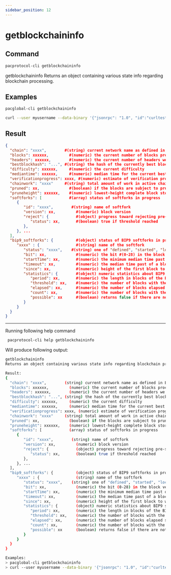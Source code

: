 ```yaml
---
sidebar_position: 12
---
```


# getblockchaininfo
## Command

```bash
pacprotocol-cli getblockchaininfo
```

getblockchaininfo
Returns an object containing various state info regarding blockchain processing.



## Examples
```bash
pacglobal-cli getblockchaininfo 
```

```bash
curl --user myusername --data-binary '{"jsonrpc": "1.0", "id":"curltest", "method": "getblockchaininfo", "params": [] }' -H 'content-type: text/plain;' http://127.0.0.1:1111/
```


## Result
```json
{
  "chain": "xxxx",        #(string) current network name as defined in BIP70 #(main, test, regtest)
  "blocks": xxxxxx,         #(numeric) the current number of blocks processed in the server
  "headers": xxxxxx,        #(numeric) the current number of headers we have validated
  "bestblockhash": "...", #(string) the hash of the currently best block
  "difficulty": xxxxxx,     #(numeric) the current difficulty
  "mediantime": xxxxxx,     #(numeric) median time for the current best block
  "verificationprogress": xxxx, #(numeric) estimate of verification progress [0..1]
  "chainwork": "xxxx"     #(string) total amount of work in active chain, in hexadecimal
  "pruned": xx,             #(boolean) if the blocks are subject to pruning
  "pruneheight": xxxxxx,    #(numeric) lowest-height complete block stored
  "softforks": [            #(array) status of softforks in progress
     {
        "id": "xxxx",        #(string) name of softfork
        "version": xx,         #(numeric) block version
        "reject": {            #(object) progress toward rejecting pre-softfork blocks
           "status": xx,       #(boolean) true if threshold reached
        },
     }, ...
  ],
  "bip9_softforks": {          #(object) status of BIP9 softforks in progress
     "xxxx" : {                #(string) name of the softfork
        "status": "xxxx",    #(string) one of "defined", "started", "locked_in", "active", "failed"
        "bit": xx,             #(numeric) the bit #(0-28) in the block version field used to signal this softfork #(only for "started" status)
        "startTime": xx,       #(numeric) the minimum median time past of a block at which the bit gains its meaning
        "timeout": xx,         #(numeric) the median time past of a block at which the deployment is considered failed if not yet locked in
        "since": xx,           #(numeric) height of the first block to which the status applies
        "statistics": {        #(object) numeric statistics about BIP9 signalling for a softfork #(only for "started" status)
           "period": xx,       #(numeric) the length in blocks of the BIP9 signalling period 
           "threshold": xx,    #(numeric) the number of blocks with the version bit set required to activate the feature 
           "elapsed": xx,      #(numeric) the number of blocks elapsed since the beginning of the current period 
           "count": xx,        #(numeric) the number of blocks with the version bit set in the current period 
           "possible": xx      #(boolean) returns false if there are not enough blocks left in this period to pass activation threshold 
        }
     }
  }
}
```


___

Running following help command
```bash
 pacprotocol-cli help getblockchaininfo
```
Will produce following output:


```bash
getblockchaininfo
Returns an object containing various state info regarding blockchain processing.

Result:
{
  "chain": "xxxx",        (string) current network name as defined in BIP70 (main, test, regtest)
  "blocks": xxxxxx,         (numeric) the current number of blocks processed in the server
  "headers": xxxxxx,        (numeric) the current number of headers we have validated
  "bestblockhash": "...", (string) the hash of the currently best block
  "difficulty": xxxxxx,     (numeric) the current difficulty
  "mediantime": xxxxxx,     (numeric) median time for the current best block
  "verificationprogress": xxxx, (numeric) estimate of verification progress [0..1]
  "chainwork": "xxxx"     (string) total amount of work in active chain, in hexadecimal
  "pruned": xx,             (boolean) if the blocks are subject to pruning
  "pruneheight": xxxxxx,    (numeric) lowest-height complete block stored
  "softforks": [            (array) status of softforks in progress
     {
        "id": "xxxx",        (string) name of softfork
        "version": xx,         (numeric) block version
        "reject": {            (object) progress toward rejecting pre-softfork blocks
           "status": xx,       (boolean) true if threshold reached
        },
     }, ...
  ],
  "bip9_softforks": {          (object) status of BIP9 softforks in progress
     "xxxx" : {                (string) name of the softfork
        "status": "xxxx",    (string) one of "defined", "started", "locked_in", "active", "failed"
        "bit": xx,             (numeric) the bit (0-28) in the block version field used to signal this softfork (only for "started" status)
        "startTime": xx,       (numeric) the minimum median time past of a block at which the bit gains its meaning
        "timeout": xx,         (numeric) the median time past of a block at which the deployment is considered failed if not yet locked in
        "since": xx,           (numeric) height of the first block to which the status applies
        "statistics": {        (object) numeric statistics about BIP9 signalling for a softfork (only for "started" status)
           "period": xx,       (numeric) the length in blocks of the BIP9 signalling period 
           "threshold": xx,    (numeric) the number of blocks with the version bit set required to activate the feature 
           "elapsed": xx,      (numeric) the number of blocks elapsed since the beginning of the current period 
           "count": xx,        (numeric) the number of blocks with the version bit set in the current period 
           "possible": xx      (boolean) returns false if there are not enough blocks left in this period to pass activation threshold 
        }
     }
  }
}

Examples:
> pacglobal-cli getblockchaininfo 
> curl --user myusername --data-binary '{"jsonrpc": "1.0", "id":"curltest", "method": "getblockchaininfo", "params": [] }' -H 'content-type: text/plain;' http://127.0.0.1:1111/

```

